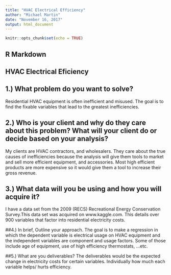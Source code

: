 ---
title: "HVAC Electrical Efficiency"
author: "Michael Martin"
date: "November 16, 2017"
output: html_document
---

```{r setup, include=FALSE}
knitr::opts_chunk$set(echo = TRUE)
```

## R Markdown

## HVAC Electrical Eficiency
## 1.) What problem do you want to solve? 
Residential HVAC equipment is often inefficient and misused. The goal is to find the fixable variables that lead to the greatest inefficiencies. 

## 2.) Who is your client and why do they care about this problem? What will your client do or decide based on your analysis? 
My clients are HVAC contractors, and wholesalers. They care about the true causes  of inefficiencies because the analysis will give them tools to market and sell more efficient equipment, and accessories. Most high efficient products are more expensive so it would give them a tool to increase their gross revenue. 

## 3.) What data will you be using and how you will acquire it? 
I have a  data set from the 2009 (RECS) Recreational Energy Conservation Survey.This data set was acquired on www.kaggle.com. This details over 900 variables that factor into residential electricity costs. 

##4.) In brief, Outline your approach. 
The goal is to make a regression in which the dependent variable is electrical usage on HVAC equipment and the independent variables are component and usage factors. Some of those include age of equipment, use of high efficiency thermostats, ...etc. 

##5.) What are you deliverables? 
The deliverables would be the expected change in electricity costs for certain variables. Individually how much each variable helps/ hurts efficiency.




